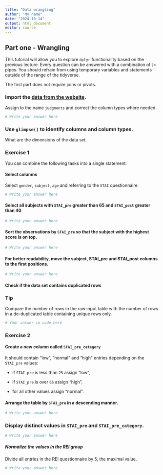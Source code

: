 ```yaml
---
title: "Data wrangling"
author: "My name"
date: "2024-10-14"
output: html_document
editor: source
---
```





## Part one - Wrangling

This tutorial will allow you to explore `dplyr` functionality based on the previous lecture. Every question can be answered with a combination of `|>` pipes. You should refrain from using temporary variables and statements outside of the range of the tidyverse.  

The first part does not require joins or pivots.

### Import the [data from the website](https://biostat2.uni.lu/practicals/data/judgments.tsv). 
Assign to the name `judgments` and correct the column types where needed.

```r
# Write your answer here
```


### Use `glimpse()` to identify columns and column types.

What are the dimensions of the data set.


### Exercise 1 

You can combine the following tasks into a single statement.

#### Select columns
Select `gender`, `subject`, `age` and referring to the `STAI` questionnaire.

```r
# Write your answer here
```


#### Select all subjects with `STAI_pre` greater than 65 and `STAI_post` greater than 40

```r
# Write your answer here
```


#### Sort the observations by `STAI_pre` so that the subject with the highest score is on top.

```r
# Write your answer here
```

#### For better readability, move the subject, STAI_pre and STAI_post columns to the first positions.

```r
# Write your answer here
```

#### Check if the data set contains duplicated rows

::: {.callout-tip}
### Tip
Compare the number of rows in the raw input table with the number of rows 
in a de-duplicated table containing unique rows only. 
:::

```r
# Your answer in code here
```



### Exercise 2

#### Create a new column called `STAI_pre_category` 

It should contain "low", "normal" and "high" entries depending on the `STAI_pre` values:

  * if `STAI_pre` is less than `25` assign "low",
  
  * if `STAI_pre` is over `65` assign "high",
  
  * for all other values assign "normal".

#### Arrange the table by `STAI_pre` in a descending manner.

```r
# Write your answer here
```


### Display distinct values in `STAI_pre` and `STAI_pre_category`.

```r
# Write your answer here
```


##### Normalize the values in the REI group
Divide all entries in the REI questionnaire by 5, the maximal value.

```r
# Write your answer here
```


